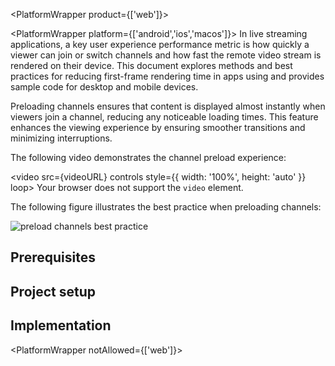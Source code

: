 
<PlatformWrapper product={['web']}>

<PlatformWrapper platform={['android','ios','macos']}>
In live streaming applications, a key user experience performance metric is how quickly a viewer can join or switch channels and how fast the remote video stream is rendered on their device. This document explores methods and best practices for reducing first-frame rendering time in apps using <Vg k="VSDK"/> and provides sample code for desktop and mobile devices.
</PlatformWrapper>

<PlatformWrapper platform="web">
Preloading channels ensures that content is displayed almost instantly when viewers join a channel, reducing any noticeable loading times. This feature enhances the viewing experience by ensuring smoother transitions and minimizing interruptions.

The following video demonstrates the channel preload experience:

<video src={videoURL} controls style={{ width: '100%', height: 'auto' }} loop>
Your browser does not support the <code>video</code> element.
</video>

The following figure illustrates the best practice when preloading channels:

![preload channels best practice](/images/rtc-sdk/preload-channels-best-practice.png)

</PlatformWrapper>

## Prerequisites

<Prerequisites />

## Project setup

<ProjectSetup />

## Implementation

<Implementation />

</PlatformWrapper>

<PlatformWrapper notAllowed={['web']}>
<NotAvailable />
</PlatformWrapper>
